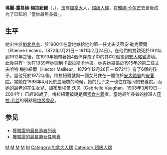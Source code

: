 {{Infobox Person
|name = 瑪麗-露易絲·梅拉紐爾<br />Marie-Louise Meilleur
|image =
|birth_date = {{birth date|1880|8|29}}
|birth_place = {{Flagicon image|Flag of Canada (1868–1921).svg}} [[加拿大|加拿大]][[魁北克省|魁北克省]] 
|death_date = {{death date|1998|4|16|1880|8|29}}（{{Age in years and days|1880|8|29|1998|4|16}}）
|death_place= {{CAN}}[[安大略省|安大略省]]卡穆拉斯卡
|nationality = {{CAN}}
|known_for = 在世最年長者（1997年8月4日－1998年4月16日）
|spouse = {{marriage|Etienne Leclerc|1900|1911|end=wid}}<br />{{marriage|Hector Meilleur|1915|1972|end=wid}}
|parents = 父親：Pierre-Charles Pitre Chassé（1849.12.20－1911.06.25)<br />母親：Marie-Catherine Fébronie Lévesque（1852.04.17－1912.02.23)
|relatives = 祖父：Charles Chassé（1818－1910.07.06)<br>祖母：Mathilde Collet（1826－1901.04.18)<br />弟：Joseph-Napoléon Alexandre Chassé（1884.03.04－1963.04.07，79歲)<br />另外7兄妹
|children = 女兒：加布里埃爾·沃恩（Gabrielle Vaughan，1908.03.19－2004，96歲）<br />另外11個子女
}}
'''瑪麗-露易絲·梅拉紐爾'''（{{lang-fr|'''Marie-Louise Meilleur'''}}，{{bd|1880年|8月29日|1998年|4月16日|Meilleur}}），[[法國|法]]裔[[加拿大|加拿大]]人，[[超级人瑞|超级人瑞]]，在[[雅娜·卡尔芒|雅娜·卡尔芒]]去世後成为了已知的「當世最年長者」。

== 生平 ==
她出生於[[魁北克省|魁北克省]]{{link-en|卡穆拉斯卡|Kamouraska, Quebec}}，於1900年在當地嫁給他的第一任丈夫艾蒂安·勒克萊爾
（Etienne Leclerc，1872年1月21日－1911年2月24日）。在他們的雙親死於1911年到1912年之後，在1913年她帶著她4個倖存孩子中的其中2個搬到[[安大略省|安大略省]]邊境。此後只有一次在1939年她回到卡姆拉斯卡地區。她與她結婚於1915年的第二任丈夫哈特·梅拉紐爾（Hector Meilleur，1879年12月26日－1972年）有了6個的孩子。當他死於1972年後，梅拉紐爾就與一個女兒住在一間位於[[安大略省|安大略省]]{{link-en|古德巴紐|Corbeil, Ontario}}的[[安養院|安養院]]。當她在1998年4月死於血凝塊的時候，她的兒子之一也住在相同的安養院。而她的最老的在生女兒、加布里埃爾·沃恩（Gabrielle Vaughan，1908年3月19日－2004年）已經96歲了。梅拉紐爾被說是個[[素食主義|素食主義]]者。當她最年長者的接班人[[莎拉·劳丝|莎拉·劳丝]]的弱點是[[垃圾食品|垃圾食品]]。

==参见==
*[[獲驗證的最長壽者列表|獲驗證的最長壽者列表]]
*[[獲驗證的最長壽女性列表|獲驗證的最長壽女性列表]]

{{start box}}
{{succession box |[[雅娜·卡尔芒|雅娜·卡尔芒]]|[[莎拉·劳丝|莎拉·劳丝]]|[[在世超級人瑞列表|在世最年長者]]|1997年8月4日－1998年4月16日}}
{{end box}}

{{最年長者}}

[[Category:世界最年长者|M]]
[[Category:加拿大之最|M]]
[[Category:魁北克省人|M]]
[[Category:法裔加拿大人|M]]
[[Category:素食主义者|M]]
[[Category:加拿大人瑞|Category:加拿大人瑞]]
[[Category:超級人瑞|Category:超級人瑞]]